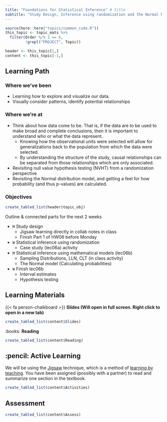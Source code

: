 ```yaml
---
title: "Foundations for Statistical Inference" # title 
subtitle: "Study Design, Inference using randomization and the Normal Model" # sub title
---
```



```r
source(here::here("topics/common_code.R"))
this_topic <- topic_mats %>% 
  filter(Order %/% 1 == 6, 
         !grepl("PROJECT", Topic))

header <- this_topic[1,]
content <- this_topic[-1,]
```

## Learning Path

### Where we've been
* Learning how to explore and visualize our data. 
* Visually consider patterns, identify potential relationships

### Where we're at
* Think about how data come to be. That is, if the data are to be used to make broad and complete conclusions, then it is important to understand who or what the data represent. 
    * Knowing how the observational units were selected will allow for generalizations back to the population from which the data were selected. 
    * By understanding the structure of the study, causal relationships can be separated from those relationships which are only associated. 
* Revisiting null value hypothesis testing (NVHT) from a randomization perspective
* Revisiting the Normal distribution model, and getting a feel for how probability (and thus p-values) are calculated. 



### Objectives

```r
create_tabled_list(header$topic_obj)
```

Outline & connected parts for the next 2 weeks

* `M` Study design
    * Jigsaw learning directly in collab notes in class
    * Finish Part 1 of HW06 before Monday
* `W` Statistical inference using randomization
    * Case study (lec06a) activity 
* `M` Statistical inference using mathematical models (lec06b)
    * Sampling Distributions, LLN, CLT (in class activity)
    * The Normal model (Calculating probabilities)
* `W` Finish lec06b
    * Interval estimates
    * Hypothesis testing
    
## Learning Materials

{{< fa person-chalkboard >}}  **Slides (Will open in full screen. Right click to open in a new tab)**

```r
create_tabled_list(content$Slides)
```

:books:  **Reading** 

```r
create_tabled_list(content$Reading)
```


## :pencil: Active Learning

We will be using the [Jigsaw](https://en.wikipedia.org/wiki/Jigsaw_(teaching_technique)) technique, which is a method of [learning by teaching](https://en.wikipedia.org/wiki/Learning_by_teaching). You have been assigned (possibly with a partner) to read and summarize one section in the textbook. 

```r
create_tabled_list(content$Activities)
```

## Assessment

```r
create_tabled_list(content$Assess)
```




